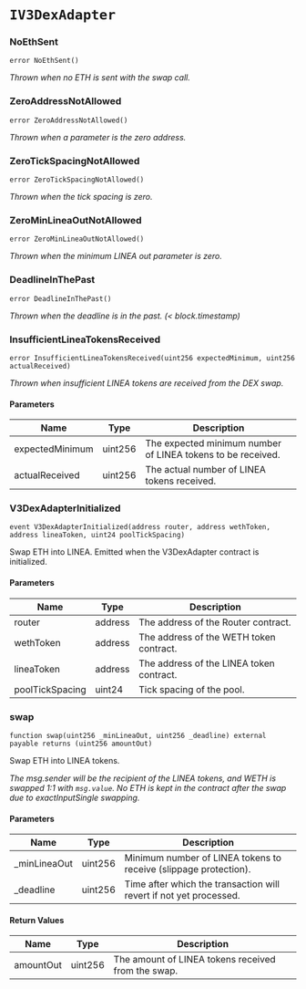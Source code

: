 # `IV3DexAdapter`

### NoEthSent

```solidity
error NoEthSent()
```

_Thrown when no ETH is sent with the swap call._

### ZeroAddressNotAllowed

```solidity
error ZeroAddressNotAllowed()
```

_Thrown when a parameter is the zero address._

### ZeroTickSpacingNotAllowed

```solidity
error ZeroTickSpacingNotAllowed()
```

_Thrown when the tick spacing is zero._

### ZeroMinLineaOutNotAllowed

```solidity
error ZeroMinLineaOutNotAllowed()
```

_Thrown when the minimum LINEA out parameter is zero._

### DeadlineInThePast

```solidity
error DeadlineInThePast()
```

_Thrown when the deadline is in the past. (< block.timestamp)_

### InsufficientLineaTokensReceived

```solidity
error InsufficientLineaTokensReceived(uint256 expectedMinimum, uint256 actualReceived)
```

_Thrown when insufficient LINEA tokens are received from the DEX swap._

#### Parameters

| Name | Type | Description |
| ---- | ---- | ----------- |
| expectedMinimum | uint256 | The expected minimum number of LINEA tokens to be received. |
| actualReceived | uint256 | The actual number of LINEA tokens received. |

### V3DexAdapterInitialized

```solidity
event V3DexAdapterInitialized(address router, address wethToken, address lineaToken, uint24 poolTickSpacing)
```

Swap ETH into LINEA.
Emitted when the V3DexAdapter contract is initialized.

#### Parameters

| Name | Type | Description |
| ---- | ---- | ----------- |
| router | address | The address of the Router contract. |
| wethToken | address | The address of the WETH token contract. |
| lineaToken | address | The address of the LINEA token contract. |
| poolTickSpacing | uint24 | Tick spacing of the pool. |

### swap

```solidity
function swap(uint256 _minLineaOut, uint256 _deadline) external payable returns (uint256 amountOut)
```

Swap ETH into LINEA tokens.

_The msg.sender will be the recipient of the LINEA tokens, and WETH is swapped 1:1 with `msg.value`.
No ETH is kept in the contract after the swap due to exactInputSingle swapping._

#### Parameters

| Name | Type | Description |
| ---- | ---- | ----------- |
| _minLineaOut | uint256 | Minimum number of LINEA tokens to receive (slippage protection). |
| _deadline | uint256 | Time after which the transaction will revert if not yet processed. |

#### Return Values

| Name | Type | Description |
| ---- | ---- | ----------- |
| amountOut | uint256 | The amount of LINEA tokens received from the swap. |

